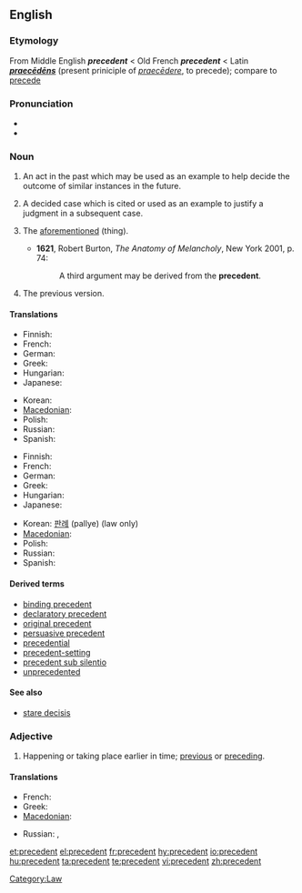 ==English==
{{wikipedia}}

===Etymology===
From Middle English '''''precedent''''' < Old French '''''precedent''''' < Latin '''''[[praecēdēns]]''''' (present priniciple of ''[[praecēdere]]'', to precede); compare to [[precede]]

===Pronunciation===
* {{enPR|/prĕs'ĭ-dənt/|/prĕs'ĭ-dənt/ ''for adjective sense''}}
* {{audio|en-us-precedent.ogg|Audio (US)}}

===Noun===
{{en-noun}}

# An act in the past which may be used as an example to help decide the outcome of similar instances in the future.
# {{legal}} A decided case which is cited or used as an example to justify a judgment in a subsequent case.
# {{context|obsolete|with definite article}} The [[aforementioned]] (thing).
#* '''1621''', Robert Burton, ''The Anatomy of Melancholy'', New York 2001, p. 74:
#*: A third argument may be derived from the '''precedent'''.
# The previous version.

====Translations====
{{trans-top|past act used as example}}
* Finnish: {{t-|fi|ennakkotapaus}}
* French: {{t+|fr|précédent}}
* German: {{t|de|Präzedens|n}}
* Greek: {{t+|el|προηγούμενο|n|tr=prοigoúmeno}}
* Hungarian: {{t-|hu|precedens}}
* Japanese: {{t|ja|先例|tr=senrei}}
{{trans-mid}}
* Korean: {{t-|ko|사례|tr=sarye|sc=Hang}}
* [[Macedonian]]: {{t|mk|преседан|m|tr=presedán}}
* Polish: {{t|pl|precedens|m}}
* Russian: {{t+|ru|прецедент|m|tr=pr'eced'ént}}
* Spanish: {{t-|es|precedente|m}}
{{trans-bottom}}

{{trans-top|prior judgment in law}}
* Finnish: {{t-|fi|ennakkotapaus}}
* French: {{t+|fr|jurisprudence}}
* German: {{t|de|Präzedenzfall|m}}
* Greek: {{t+|el|δεδικασμένο|n|tr=dedikasméno}}
* Hungarian: {{t-|hu|precedens}}
* Japanese: {{t+|ja|判例|tr=hanrei}}
{{trans-mid}}
* Korean: [[판례]] (pallye) (law only)
* [[Macedonian]]: {{t|mk|преседан|m|tr=presedán}}
* Polish: {{t|pl|precedens|m}}
* Russian: {{t+|ru|прецедент|m|tr=pr'eced'ént}}
* Spanish: {{t-|es|precedente|m}}
{{trans-bottom}}

====Derived terms====
* [[binding precedent]]
* [[declaratory precedent]]
* [[original precedent]]
* [[persuasive precedent]]
* [[precedential]]
* [[precedent-setting]]
* [[precedent sub silentio]]
* [[unprecedented]]

====See also====
* [[stare decisis]]

===Adjective===
{{en-adj|-}}

# Happening or taking place earlier in time; [[previous]] or [[preceding]].

====Translations====
<!-- is this necessary? -->
{{trans-top|earlier in time}}
* French: {{t+|fr|précédent}}
* Greek: {{t|el|προηγούμενος|tr=prοigoúmenos}}
* [[Macedonian]]: {{t|mk|претходен|m|tr=préthoden}}
{{trans-mid}}
* Russian: {{t|ru|предшествующий|tr=pr'edšéstvujuš'ij}}, {{t|ru|предыдущий|tr=pr'edydúš'ij}}
{{trans-bottom}}

[[Category:Law]]

[[et:precedent]]
[[el:precedent]]
[[fr:precedent]]
[[hy:precedent]]
[[io:precedent]]
[[hu:precedent]]
[[ta:precedent]]
[[te:precedent]]
[[vi:precedent]]
[[zh:precedent]]